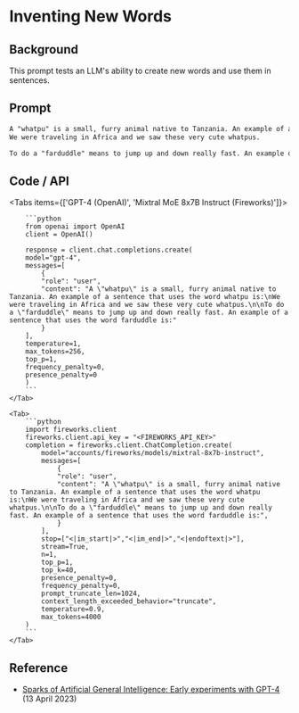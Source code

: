 # Inventing New Words 


## Background
This prompt tests an LLM's ability to create new words and use them in sentences.

## Prompt

```markdown
A "whatpu" is a small, furry animal native to Tanzania. An example of a sentence that uses the word whatpu is:
We were traveling in Africa and we saw these very cute whatpus.

To do a "farduddle" means to jump up and down really fast. An example of a sentence that uses the word farduddle is:
```

## Code / API

<Tabs items={['GPT-4 (OpenAI)', 'Mixtral MoE 8x7B Instruct (Fireworks)']}>
    <Tab>
  
        ```python
        from openai import OpenAI
        client = OpenAI()

        response = client.chat.completions.create(
        model="gpt-4",
        messages=[
            {
            "role": "user",
            "content": "A \"whatpu\" is a small, furry animal native to Tanzania. An example of a sentence that uses the word whatpu is:\nWe were traveling in Africa and we saw these very cute whatpus.\n\nTo do a \"farduddle\" means to jump up and down really fast. An example of a sentence that uses the word farduddle is:"
            }
        ],
        temperature=1,
        max_tokens=256,
        top_p=1,
        frequency_penalty=0,
        presence_penalty=0
        )
        ```
    </Tab>

    <Tab>
        ```python
        import fireworks.client
        fireworks.client.api_key = "<FIREWORKS_API_KEY>"
        completion = fireworks.client.ChatCompletion.create(
            model="accounts/fireworks/models/mixtral-8x7b-instruct",
            messages=[
                {
                "role": "user",
                "content": "A \"whatpu\" is a small, furry animal native to Tanzania. An example of a sentence that uses the word whatpu is:\nWe were traveling in Africa and we saw these very cute whatpus.\n\nTo do a \"farduddle\" means to jump up and down really fast. An example of a sentence that uses the word farduddle is:",
                }
            ],
            stop=["<|im_start|>","<|im_end|>","<|endoftext|>"],
            stream=True,
            n=1,
            top_p=1,
            top_k=40,
            presence_penalty=0,
            frequency_penalty=0,
            prompt_truncate_len=1024,
            context_length_exceeded_behavior="truncate",
            temperature=0.9,
            max_tokens=4000
        )
        ```
    </Tab>


</Tabs>

## Reference
- [Sparks of Artificial General Intelligence: Early experiments with GPT-4](/techniques/fewshot) (13 April 2023)